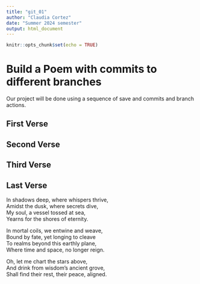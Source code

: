 ```yaml
---
title: "git_01"
author: "Claudia Cortez"
date: "Summer 2024 semester"
output: html_document
---
```


```r
knitr::opts_chunk$set(echo = TRUE)
```
# Build a Poem with commits to different branches
Our project will be done using a sequence of save and commits and branch actions.
<!-- Do not modify or change any text in "!--" bracketed areas such as this --- these are instructions to
you, if you change any of this the git program will notice it and compromise your git merging strategy !-->

## First Verse 
<!--Put the first five lines of a poem by Lewis Carrol in this section!-->

## Second Verse
<!--Put the first five lines of a poem by Robert Frost here!-->

## Third Verse
<!--Put the first two verses of The Walrus and the Carpenter here!-->

## Last Verse
<!--Put a short poem you created using chatGPT of 20 to 30 lines,here!-->

In shadows deep, where whispers thrive,  
Amidst the dusk, where secrets dive,  
My soul, a vessel tossed at sea,  
Yearns for the shores of eternity.  

In mortal coils, we entwine and weave,  
Bound by fate, yet longing to cleave  
To realms beyond this earthly plane,  
Where time and space, no longer reign.  

Oh, let me chart the stars above,  
And drink from wisdom's ancient grove,      
Shall find their rest, their peace, aligned.  

